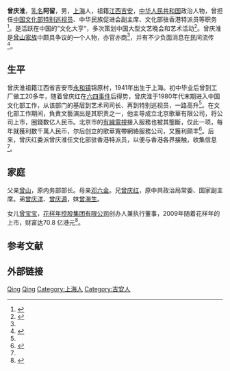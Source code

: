 {{Infobox person
| 姓名        = 曾庆淮
| 出生日期    = {{Birth date and age|1941|2|21}} 
| 出生地      = {{ROC}}[[上海|上海]]
| 国籍        = {{PRC}}
| 籍贯        = [[江西省|江西省]][[吉安市|吉安市]]
| 教育程度    =
| 母校        = 
| 职业        = 中共干部
| 配偶     = 
| 子女      = 
| 政党        = {{CPC}}
| 宗教信仰    = 无
}}
'''曾庆淮'''{{BD|1941年|2月21日|||catIdx=Z曾}}，[[乳名|乳名]]'''阿留'''，男，[[上海|上海]]人，祖籍[[江西省|江西]][[吉安市|吉安]]，[[中华人民共和国|中华人民共和国]]政治人物，曾担任[[中华人民共和国文化部|中国文化部特别巡视员]]、中华民族促进会副主席、文化部驻香港特派员等职务<ref>{{cite web|url=http://www.crt.com.cn/news2007/news/YYTXHDEJ/13111071435FEKH0DC0FIH9109I55.html|title=曾庆淮|publisher=中直育英同学会|date=2013-11-01|access-date=2014-04-26|archive-date=2016-03-05|archive-url=https://web.archive.org/web/20160305201454/http://crt.com.cn/news2007/news/yytxhdej/13111071435fekh0dc0fih9109i55.html|dead-url=no}}</ref>。是活跃在中国的”文化大亨“，多次策划中国大型文艺晚会和艺术活动<ref>{{cite web|url=http://culture.people.com.cn/GB/40462/40465/5606856.html|title=香港中华文化城终身名誉董事长曾庆淮|publisher=人民网|date=2007-04-12|access-date=2014-04-26|archive-date=2016-03-04|archive-url=https://web.archive.org/web/20160304091749/http://culture.people.com.cn/GB/40462/40465/5606856.html|dead-url=no}}</ref>。曾庆淮是[[曾山|曾山家族]]中颇具争议的一个人物，亦官亦商<ref name="zykjt"/>，并有不少负面消息在民间流传<ref name="jzmjczyk">{{cite book|author=果不然|title =江澤民交出周永康|publisher=外參出版社|year=2013-12-28|isbn=1630321052| pages=|chapter=传吴兵与曾庆淮联手打击名人}}</ref>。

== 生平 ==
曾庆淮祖籍江西省吉安市[[永和镇_(吉安縣)|永和镇]]锦原村，1941年出生于上海。初中毕业后曾到工厂做工20多年，随着曾庆红在[[六四事件|六四事件]]后得势，曾庆淮于1980年代末期进入中国文化部工作，从该部门的基层到艺术司司长、再到特别巡视员，一路高升<ref name="jzmjczyk"/>。在文化部工作期间，負責文藝演出是其职责之一，他主导成立北京歌華有限公司，将公司上市，圈錢数亿人民币。北京市的[[有線電視|有線電視]]接入服務也被其壟斷，仅此一项，每年就獲利数千萬人民币，尔后创立的歌華寬帶網絡服務公司，又獲利颇丰<ref name="zykjt">{{cite book|author=王春山|title=周永康集團|publisher=財大出版社|year=2013-12-30|isbn=1940007445|pages=|chapter=弟弟圈钱几个亿|chapterurl=}}</ref>。后来，曾庆红委派曾庆淮任文化部驻香港特派员，以便与香港各界接触，收集信息<ref name="jzmjczyk"/>。

== 家庭 ==
父亲[[曾山|曾山]]，原内务部部长。母亲[[邓六金|邓六金]]。兄[[曾庆红|曾庆红]]，原中共政治局常委、国家副主席。弟[[曾庆洋|曾庆洋]]、[[曾庆源|曾庆源]]，妹[[曾海生|曾海生]]。

女儿[[曾宝宝|曾宝宝]]，[[花样年|花样年控股集团有限公司]]创办人兼执行董事，2009年随着花样年的上市，财富达70.8 亿港元<ref>{{cite web|url=http://house.jrj.com.cn/2009/11/2607096528910.shtml|title=花样年上市 曾宝宝跻身内地女富豪20强|publisher=金融界|date=2009-11-26|access-date=2014-04-26|archive-date=2019-08-19|archive-url=https://web.archive.org/web/20190819173157/http://house.jrj.com.cn/2009/11/2607096528910.shtml|dead-url=no}}</ref>。

== 参考文献 ==
{{Reflist|}}

== 外部链接 ==

{{曾山家系}}
{{中国文学艺术界联合会第六届全国委员会}}

{{Authority control}}
{{DEFAULTSORT:Zeng曾}}
[[Category:曾姓|Qing]]
[[Category:曾山家族|Qing]]
[[Category:上海人|Category:上海人]]
[[Category:吉安人|Category:吉安人]]